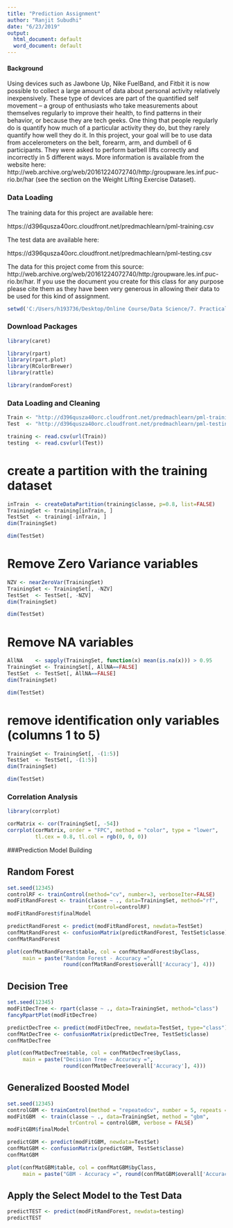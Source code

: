 ---
title: "Prediction Assignment"
author: "Ranjit Subudhi"
date: "6/23/2019"
output:
  html_document: default
  word_document: default
---
#### Background
Using devices such as Jawbone Up, Nike FuelBand, and Fitbit it is now possible to collect a large amount of data about personal activity relatively inexpensively. These type of devices are part of the quantified self movement – a group of enthusiasts who take measurements about themselves regularly to improve their health, to find patterns in their behavior, or because they are tech geeks. One thing that people regularly do is quantify how much of a particular activity they do, but they rarely quantify how well they do it. In this project, your goal will be to use data from accelerometers on the belt, forearm, arm, and dumbell of 6 participants. They were asked to perform barbell lifts correctly and incorrectly in 5 different ways. More information is available from the website here: http://web.archive.org/web/20161224072740/http:/groupware.les.inf.puc-rio.br/har (see the section on the Weight Lifting Exercise Dataset).

### Data Loading

The training data for this project are available here:

https://d396qusza40orc.cloudfront.net/predmachlearn/pml-training.csv

The test data are available here:

https://d396qusza40orc.cloudfront.net/predmachlearn/pml-testing.csv

The data for this project come from this source: http://web.archive.org/web/20161224072740/http:/groupware.les.inf.puc-rio.br/har. If you use the document you create for this class for any purpose please cite them as they have been very generous in allowing their data to be used for this kind of assignment.

```{r}
setwd('C:/Users/h193736/Desktop/Online Course/Data Science/7. Practical Machine Learning/Week 4')
```
### Download Packages

```{r}
library(caret)
```  

```{r}
library(rpart)
library(rpart.plot)
library(RColorBrewer)
library(rattle)
```  

```{r}
library(randomForest)
```
### Data Loading and Cleaning
```{r}
Train <- "http://d396qusza40orc.cloudfront.net/predmachlearn/pml-training.csv"
Test  <- "http://d396qusza40orc.cloudfront.net/predmachlearn/pml-testing.csv"
```  

```{r}
training <- read.csv(url(Train))
testing  <- read.csv(url(Test))

```  
# create a partition with the training dataset 

```{r}
inTrain  <- createDataPartition(training$classe, p=0.8, list=FALSE)
TrainingSet <- training[inTrain, ]
TestSet  <- training[-inTrain, ]
dim(TrainingSet)
```  
```{r}
dim(TestSet)
```  
# Remove Zero Variance variables 

```{r}
NZV <- nearZeroVar(TrainingSet)
TrainingSet <- TrainingSet[, -NZV]
TestSet  <- TestSet[, -NZV]
dim(TrainingSet)
```
```{r}
dim(TestSet)
``` 

# Remove NA variables 

```{r}
AllNA    <- sapply(TrainingSet, function(x) mean(is.na(x))) > 0.95
TrainingSet <- TrainingSet[, AllNA==FALSE]
TestSet  <- TestSet[, AllNA==FALSE]
dim(TrainingSet)
``` 

```{r}
dim(TestSet)
``` 

# remove identification only variables (columns 1 to 5)

```{r}
TrainingSet <- TrainingSet[, -(1:5)]
TestSet  <- TestSet[, -(1:5)]
dim(TrainingSet)
```

```{r}
dim(TestSet)
``` 

### Correlation Analysis

```{r}
library(corrplot)
```

```{r}
corMatrix <- cor(TrainingSet[, -54])
corrplot(corMatrix, order = "FPC", method = "color", type = "lower", 
         tl.cex = 0.8, tl.col = rgb(0, 0, 0))
```

###Prediction Model Building

## Random Forest

```{r}
set.seed(12345)
controlRF <- trainControl(method="cv", number=3, verboseIter=FALSE)
modFitRandForest <- train(classe ~ ., data=TrainingSet, method="rf",
                          trControl=controlRF)
modFitRandForest$finalModel
```


```{r}
predictRandForest <- predict(modFitRandForest, newdata=TestSet)
confMatRandForest <- confusionMatrix(predictRandForest, TestSet$classe)
confMatRandForest
```

```{r}
plot(confMatRandForest$table, col = confMatRandForest$byClass, 
     main = paste("Random Forest - Accuracy =",
                  round(confMatRandForest$overall['Accuracy'], 4)))
```

## Decision Tree

```{r}
set.seed(12345)
modFitDecTree <- rpart(classe ~ ., data=TrainingSet, method="class")
fancyRpartPlot(modFitDecTree)
```
```{r}
predictDecTree <- predict(modFitDecTree, newdata=TestSet, type="class")
confMatDecTree <- confusionMatrix(predictDecTree, TestSet$classe)
confMatDecTree
```

```{r}
plot(confMatDecTree$table, col = confMatDecTree$byClass, 
     main = paste("Decision Tree - Accuracy =",
                  round(confMatDecTree$overall['Accuracy'], 4)))
```

## Generalized Boosted Model

```{r}
set.seed(12345)
controlGBM <- trainControl(method = "repeatedcv", number = 5, repeats = 1)
modFitGBM  <- train(classe ~ ., data=TrainingSet, method = "gbm",
                    trControl = controlGBM, verbose = FALSE)
modFitGBM$finalModel
```
```{r}
predictGBM <- predict(modFitGBM, newdata=TestSet)
confMatGBM <- confusionMatrix(predictGBM, TestSet$classe)
confMatGBM
```

```{r}
plot(confMatGBM$table, col = confMatGBM$byClass, 
     main = paste("GBM - Accuracy =", round(confMatGBM$overall['Accuracy'], 4)))
```


## Apply the Select Model to the Test Data
```{r}
predictTEST <- predict(modFitRandForest, newdata=testing)
predictTEST
```
